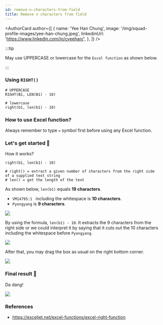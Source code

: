 ```yaml
---
id: remove-n-characters-from-field
title: Remove n characters from field
---
```



<AuthorCard
  author={[
    {
      name: 'Yee Han Chung',
      image: '/img/squad-profile-images/yee-han-chung.jpeg',
      linkedinUrl: 'https://www.linkedin.com/in/cyeehan/',
    },
  ]}
/>

:::tip

May use UPPERCASE or lowercase for the `Excel function` as shown below.

:::

### Using `RIGHT()`

```shell
# UPPERCASE
RIGHT(B1, LEN(B1) - 10)

# lowercase
right(b1, len(b1) - 10)
```

### How to use Excel function?

Always remember to type `=` symbol first before using any Excel function.

### Let's get started 🚀

How it works?

```shell
right(b1, len(b1) - 10)

# right() = extract a given number of characters from the right side of a supplied text string
# len() = get the length of the text
```

As shown below, `len(b1)` equals **19 characters**.

- `VM14795:1 ` including the whitespace is **10 characters**.
- `Pyongyang` is **9 characters**.

![](step-1.png)

By using the formula, `len(b1) - 10`. It extracts the 9 characters from the right side or we could interpret it by saying that it cuts out the 10 characters including the whitespace before `Pyongyang`.

![](step-1.2.png)

After that, you may drag the box as usual on the right bottom corner.

![](step-2.png)

### Final result 🎊

Da dang!

![](step-3.png)

### References

- https://exceljet.net/excel-functions/excel-right-function
